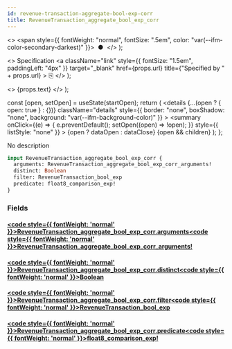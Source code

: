 ```yaml
---
id: revenue-transaction-aggregate-bool-exp-corr
title: RevenueTransaction_aggregate_bool_exp_corr
---
```


<head>
  <meta content="noindex" name="robots" />
  <meta charset="utf-8" />
</head>

  <>
    <span style={{ fontWeight: "normal", fontSize: ".5em", color: "var(--ifm-color-secondary-darkest)" }}>
      &nbsp;●&nbsp;
    </span>
  </>
);

  <>
    Specification
    <a
      className="link"
      style={{ fontSize: "1.5em", paddingLeft: "4px" }}
      target="_blank"
      href={props.url}
      title={"Specified by " + props.url}
    >
      ⎘
    </a>
  </>
);

  <>
    <span className={props.class}>{props.text}</span>
  </>
);


  const [open, setOpen] = useState(startOpen);
  return (
    <details
      {...(open ? { open: true } : {})}
      className="details"
      style={{ border: "none", boxShadow: "none", background: "var(--ifm-background-color)" }}
    >
      <summary
        onClick={(e) => {
          e.preventDefault();
          setOpen((open) => !open);
        }}
        style={{ listStyle: "none" }}
      >
        {open ? dataOpen : dataClose}
      </summary>
      {open && children}
    </details>
  );
};

No description

```graphql
input RevenueTransaction_aggregate_bool_exp_corr {
  arguments: RevenueTransaction_aggregate_bool_exp_corr_arguments!
  distinct: Boolean
  filter: RevenueTransaction_bool_exp
  predicate: float8_comparison_exp!
}
```

### Fields

#### [<code style={{ fontWeight: 'normal' }}>RevenueTransaction_aggregate_bool_exp_corr.<b>arguments</b></code>](#)<Bullet />[<code style={{ fontWeight: 'normal' }}><b>RevenueTransaction_aggregate_bool_exp_corr_arguments!</b></code>](/docs/api/flow/graphql/envio/inputs/revenue-transaction-aggregate-bool-exp-corr-arguments.mdx) <Badge class="badge badge--secondary badge--non_null" text="non-null"/> <Badge class="badge badge--secondary " text="input"/>

#### [<code style={{ fontWeight: 'normal' }}>RevenueTransaction_aggregate_bool_exp_corr.<b>distinct</b></code>](#)<Bullet />[<code style={{ fontWeight: 'normal' }}><b>Boolean</b></code>](/docs/api/flow/graphql/envio/scalars/boolean.mdx) <Badge class="badge badge--secondary " text="scalar"/>

#### [<code style={{ fontWeight: 'normal' }}>RevenueTransaction_aggregate_bool_exp_corr.<b>filter</b></code>](#)<Bullet />[<code style={{ fontWeight: 'normal' }}><b>RevenueTransaction_bool_exp</b></code>](/docs/api/flow/graphql/envio/inputs/revenue-transaction-bool-exp.mdx) <Badge class="badge badge--secondary " text="input"/>

#### [<code style={{ fontWeight: 'normal' }}>RevenueTransaction_aggregate_bool_exp_corr.<b>predicate</b></code>](#)<Bullet />[<code style={{ fontWeight: 'normal' }}><b>float8_comparison_exp!</b></code>](/docs/api/flow/graphql/envio/inputs/float-8-comparison-exp.mdx) <Badge class="badge badge--secondary badge--non_null" text="non-null"/> <Badge class="badge badge--secondary " text="input"/>

